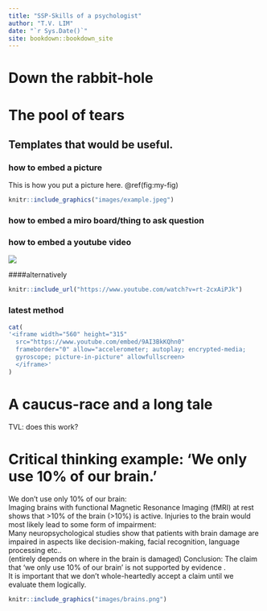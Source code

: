 ```yaml
--- 
title: "SSP-Skills of a psychologist"
author: "T.V. LIM"
date: "`r Sys.Date()`"
site: bookdown::bookdown_site
---
```


# Down the rabbit-hole


<!--chapter:end:index.Rmd-->

# The pool of tears

## Templates that would be useful.

### how to embed a picture
This is how you put a picture here. \@ref(fig:my-fig)

```r
knitr::include_graphics("images/example.jpeg")
```

### how to embed a miro board/thing to ask question

### how to embed a youtube video
![](https://www.youtube.com/watch?v=rt-2cxAiPJk)

####alternatively
```r
knitr::include_url("https://www.youtube.com/watch?v=rt-2cxAiPJk")
```

### latest method
```r
cat(
'<iframe width="560" height="315" 
  src="https://www.youtube.com/embed/9AI3BkKQhn0"
  frameborder="0" allow="accelerometer; autoplay; encrypted-media;
  gyroscope; picture-in-picture" allowfullscreen>
  </iframe>'
)
```

<!--chapter:end:02-tears.Rmd-->

# A caucus-race and a long tale

TVL: does this work? 

<!--chapter:end:03-race.Rmd-->

# Critical thinking example: 'We only use 10% of our brain.'

We don’t use only 10% of our brain:\
Imaging brains with functional Magnetic Resonance Imaging (fMRI) at rest shows that >10% of the brain (>10%) is active.
Injuries to the brain would most likely lead to some form of impairment:\
Many neuropsychological studies show that patients with brain damage are impaired in aspects like decision-making, facial recognition, language processing etc.. \
(entirely depends on where in the brain is damaged)
Conclusion: The claim that ‘we only use 10% of our brain’ is not supported by evidence .\
It is important that we don’t whole-heartedly accept a claim until we evaluate them logically. \

```r
knitr::include_graphics("images/brains.png")
```

<!--chapter:end:10-slide.Rmd-->


